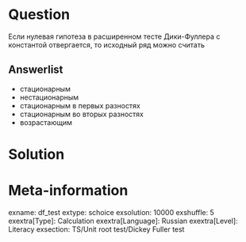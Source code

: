 Question
========
Если нулевая гипотеза в расширенном тесте Дики-Фуллера с константой отвергается, то 
исходный ряд можно считать

Answerlist
----------
* стационарным
* нестационарным
* стационарным в первых разностях
* стационарным во вторых разностях
* возрастающим


Solution
========


Meta-information
================
exname: df_test
extype: schoice
exsolution: 10000
exshuffle: 5
exextra[Type]: Calculation
exextra[Language]: Russian
exextra[Level]: Literacy
exsection: TS/Unit root test/Dickey Fuller test